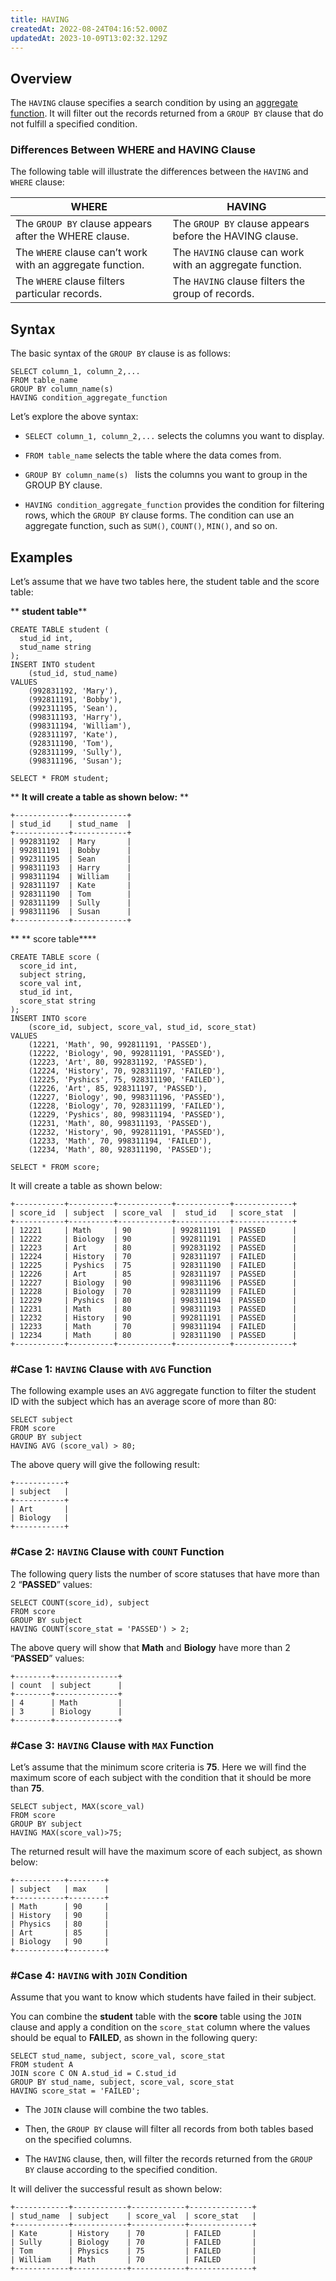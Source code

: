 ```yaml
---
title: HAVING
createdAt: 2022-08-24T04:16:52.000Z
updatedAt: 2023-10-09T13:02:32.129Z
---
```


## Overview

The `HAVING` clause specifies a search condition by using an [aggregate function](https://docs.oxla.com/aggregation-functions). It will filter out the records returned from a `GROUP BY` clause that do not fulfill a specified condition.

### Differences Between WHERE and HAVING Clause

The following table will illustrate the differences between the `HAVING` and `WHERE` clause:

| **WHERE**                                                 | **HAVING**                                               |
| --------------------------------------------------------- | -------------------------------------------------------- |
| The `GROUP BY` clause appears after the WHERE clause.     | The `GROUP BY` clause appears before the HAVING clause.  |
| The `WHERE` clause can’t work with an aggregate function. | The `HAVING` clause can work with an aggregate function. |
| The `WHERE` clause filters particular records.            | The `HAVING` clause filters the group of records.        |

## Syntax

The basic syntax of the `GROUP BY` clause is as follows:

```pgsql
SELECT column_1, column_2,...
FROM table_name
GROUP BY column_name(s)
HAVING condition_aggregate_function
```

Let’s explore the above syntax:

*   `SELECT column_1, column_2,...` selects the columns you want to display.


*   `FROM table_name` selects the table where the data comes from.


*   `GROUP BY column_name(s) ` lists the columns you want to group in the GROUP BY clause.


*   `HAVING condition_aggregate_function` provides the condition for filtering rows, which the `GROUP BY` clause forms. The condition can use an aggregate function, such as `SUM()`, `COUNT()`, `MIN()`, and so on.

## Examples

Let’s assume that we have two tables here, the student table and the score table:

**                                                                                         **student table****

```pgsql
CREATE TABLE student (
  stud_id int,
  stud_name string
);
INSERT INTO student 
    (stud_id, stud_name) 
VALUES 
    (992831192, 'Mary'),
    (992811191, 'Bobby'),
    (992311195, 'Sean'),
    (998311193, 'Harry'),
    (998311194, 'William'),
    (928311197, 'Kate'),
    (928311190, 'Tom'),
    (928311199, 'Sully'),
    (998311196, 'Susan');
```

```pgsql
SELECT * FROM student;
```

** **It will create a table as shown below:**                                                                 **

```pgsql
+------------+------------+
| stud_id    | stud_name  |
+------------+------------+
| 992831192  | Mary       |
| 992811191  | Bobby      |
| 992311195  | Sean       |
| 998311193  | Harry      |
| 998311194  | William    |
| 928311197  | Kate       |
| 928311190  | Tom        |
| 928311199  | Sully      |
| 998311196  | Susan      |
+------------+------------+
```

**                     **                                                                 score table****

```pgsql
CREATE TABLE score (
  score_id int,
  subject string,
  score_val int,
  stud_id int,
  score_stat string
);
INSERT INTO score 
    (score_id, subject, score_val, stud_id, score_stat) 
VALUES 
    (12221, 'Math', 90, 992811191, 'PASSED'),
    (12222, 'Biology', 90, 992811191, 'PASSED'),
    (12223, 'Art', 80, 992831192, 'PASSED'),
    (12224, 'History', 70, 928311197, 'FAILED'),
    (12225, 'Pyshics', 75, 928311190, 'FAILED'),
    (12226, 'Art', 85, 928311197, 'PASSED'),
    (12227, 'Biology', 90, 998311196, 'PASSED'),
    (12228, 'Biology', 70, 928311199, 'FAILED'),
    (12229, 'Pyshics', 80, 998311194, 'PASSED'),
    (12231, 'Math', 80, 998311193, 'PASSED'),
    (12232, 'History', 90, 992811191, 'PASSED'),
    (12233, 'Math', 70, 998311194, 'FAILED'),
    (12234, 'Math', 80, 928311190, 'PASSED');
```

```pgsql
SELECT * FROM score;
```

It will create a table as shown below:

```pgsql
+-----------+----------+------------+------------+-------------+
| score_id  | subject  | score_val  |  stud_id   | score_stat  |
+-----------+----------+------------+------------+-------------+
| 12221     | Math     | 90         | 992811191  | PASSED      |
| 12222     | Biology  | 90         | 992811191  | PASSED      |
| 12223     | Art      | 80         | 992831192  | PASSED      |
| 12224     | History  | 70         | 928311197  | FAILED      |
| 12225     | Pyshics  | 75         | 928311190  | FAILED      |
| 12226     | Art      | 85         | 928311197  | PASSED      |
| 12227     | Biology  | 90         | 998311196  | PASSED      |
| 12228     | Biology  | 70         | 928311199  | FAILED      |
| 12229     | Pyshics  | 80         | 998311194  | PASSED      |
| 12231     | Math     | 80         | 998311193  | PASSED      |
| 12232     | History  | 90         | 992811191  | PASSED      |
| 12233     | Math     | 70         | 998311194  | FAILED      |
| 12234     | Math     | 80         | 928311190  | PASSED      |
+-----------+----------+------------+------------+-------------+
```

### #Case 1: `HAVING` Clause with `AVG` Function

The following example uses an `AVG` aggregate function to filter the student ID with the subject which has an average score of more than 80:

```pgsql
SELECT subject
FROM score
GROUP BY subject
HAVING AVG (score_val) > 80;
```

The above query will give the following result:

```pgsql
+-----------+
| subject   |
+-----------+
| Art       |
| Biology   |
+-----------+
```

### #Case 2: `HAVING` Clause with `COUNT` Function

The following query lists the number of score statuses that have more than 2 “**PASSED**” values:

```pgsql
SELECT COUNT(score_id), subject
FROM score
GROUP BY subject
HAVING COUNT(score_stat = 'PASSED') > 2;
```

The above query will show that **Math** and **Biology** have more than 2 “**PASSED**” values:

```pgsql
+--------+--------------+
| count  | subject      |
+--------+--------------+
| 4      | Math         |
| 3      | Biology      |
+--------+--------------+
```

### #Case 3: `HAVING` Clause with `MAX` Function

Let’s assume that the minimum score criteria is **75**.
Here we will find the maximum score of each subject with the condition that it should be more than **75**.

```pgsql
SELECT subject, MAX(score_val)
FROM score
GROUP BY subject
HAVING MAX(score_val)>75;
```

The returned result will have the maximum score of each subject, as shown below:

```pgsql
+-----------+--------+
| subject   | max    |
+-----------+--------+
| Math      | 90     |
| History   | 90     |
| Physics   | 80     |
| Art       | 85     |
| Biology   | 90     |
+-----------+--------+
```

### #Case 4: `HAVING` with `JOIN` Condition

Assume that you want to know which students have failed in their subject.

You can combine the **student** table with the **score** table using the `JOIN` clause and apply a condition on the `score_stat` column where the values should be equal to **FAILED**, as shown in the following query:

```pgsql
SELECT stud_name, subject, score_val, score_stat
FROM student A
JOIN score C ON A.stud_id = C.stud_id
GROUP BY stud_name, subject, score_val, score_stat
HAVING score_stat = 'FAILED';
```

*   The `JOIN` clause will combine the two tables.

*   Then, the `GROUP BY` clause will filter all records from both tables based on the specified columns.

*   The `HAVING` clause, then, will filter the records returned from the `GROUP BY` clause according to the specified condition.

It will deliver the successful result as shown below:

```pgsql
+------------+------------+------------+--------------+
| stud_name  | subject    | score_val  | score_stat   |
+------------+------------+------------+--------------+
| Kate       | History    | 70         | FAILED       |
| Sully      | Biology    | 70         | FAILED       |
| Tom        | Physics    | 75         | FAILED       |
| William    | Math       | 70         | FAILED       |
+------------+------------+------------+--------------+
```


